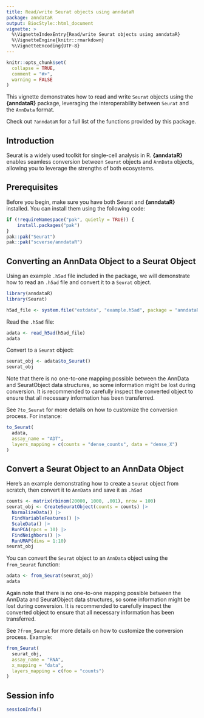 ```yaml
---
title: Read/write Seurat objects using anndataR
package: anndataR
output: BiocStyle::html_document
vignette: >
  %\VignetteIndexEntry{Read/write Seurat objects using anndataR}
  %\VignetteEngine{knitr::rmarkdown}
  %\VignetteEncoding{UTF-8}
---
```


```r
knitr::opts_chunk$set(
  collapse = TRUE,
  comment = "#>",
  warning = FALSE
)
```

This vignette demonstrates how to read and write `Seurat` objects using the **{anndataR}** package, leveraging the interoperability between `Seurat` and the `AnnData` format.

Check out `?anndataR` for a full list of the functions provided by this package.

## Introduction

Seurat is a widely used toolkit for single-cell analysis in R. **{anndataR}** enables seamless conversion between `Seurat` objects and `AnnData` objects,
allowing you to leverage the strengths of both ecosystems.

## Prerequisites

Before you begin, make sure you have both Seurat and **{anndataR}** installed. You can install them using the following code:

```r
if (!requireNamespace("pak", quietly = TRUE)) {
    install.packages("pak")
}
pak::pak("Seurat")
pak::pak("scverse/anndataR")
```

## Converting an AnnData Object to a Seurat Object

Using an example `.h5ad` file included in the package, we will demonstrate how to read an `.h5ad` file and convert it to a `Seurat` object.

```r
library(anndataR)
library(Seurat)

h5ad_file <- system.file("extdata", "example.h5ad", package = "anndataR")
```

Read the `.h5ad` file:

```r
adata <- read_h5ad(h5ad_file)
adata
```

Convert to a `Seurat` object:

```r
seurat_obj <- adata$to_Seurat()
seurat_obj
```

Note that there is no one-to-one mapping possible between the AnnData and SeuratObject data structures,
so some information might be lost during conversion. It is recommended to carefully inspect the converted object
to ensure that all necessary information has been transferred.

See `?to_Seurat` for more details on how to customize the conversion process. For instance:

```r
to_Seurat(
  adata,
  assay_name = "ADT",
  layers_mapping = c(counts = "dense_counts", data = "dense_X")
)
```

## Convert a Seurat Object to an AnnData Object

Here's an example demonstrating how to create a `Seurat` object from scratch, then convert it to `AnnData` and save it as `.h5ad`

```r
counts <- matrix(rbinom(20000, 1000, .001), nrow = 100)
seurat_obj <- CreateSeuratObject(counts = counts) |>
  NormalizeData() |>
  FindVariableFeatures() |>
  ScaleData() |>
  RunPCA(npcs = 10) |>
  FindNeighbors() |>
  RunUMAP(dims = 1:10)
seurat_obj
```

You can convert the `Seurat` object to an `AnnData` object using the `from_Seurat` function:

```r
adata <- from_Seurat(seurat_obj)
adata
```

Again note that there is no one-to-one mapping possible between the AnnData and SeuratObject data structures,
so some information might be lost during conversion. It is recommended to carefully inspect the converted object
to ensure that all necessary information has been transferred.

See `?from_Seurat` for more details on how to customize the conversion process. Example:

```r
from_Seurat(
  seurat_obj,
  assay_name = "RNA",
  x_mapping = "data",
  layers_mapping = c(foo = "counts")
)
```

## Session info

```r
sessionInfo()
```
